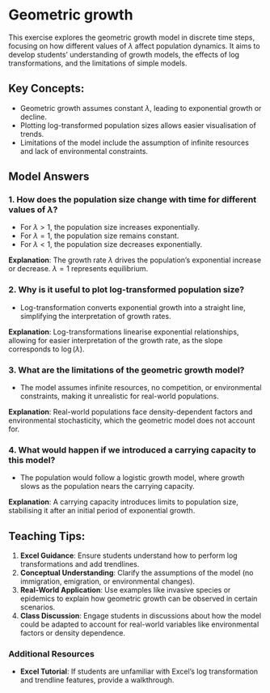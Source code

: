 # Geometric growth

This exercise explores the geometric growth model in discrete time steps, focusing on how different values of $\lambda$ affect population dynamics. It aims to develop students’ understanding of growth models, the effects of log transformations, and the limitations of simple models.

## Key Concepts:
- Geometric growth assumes constant $\lambda$, leading to exponential growth or decline.
- Plotting log-transformed population sizes allows easier visualisation of trends.
- Limitations of the model include the assumption of infinite resources and lack of environmental constraints.

## Model Answers

### 1. **How does the population size change with time for different values of $\lambda$?**
- For $\lambda > 1$, the population size increases exponentially.
- For $\lambda = 1$, the population size remains constant.
- For $\lambda < 1$, the population size decreases exponentially.

**Explanation**: The growth rate $\lambda$ drives the population’s exponential increase or decrease. $\lambda = 1$ represents equilibrium.

### 2. **Why is it useful to plot log-transformed population size?**
- Log-transformation converts exponential growth into a straight line, simplifying the interpretation of growth rates.

**Explanation**: Log-transformations linearise exponential relationships, allowing for easier interpretation of the growth rate, as the slope corresponds to $\log(\lambda)$.

### 3. **What are the limitations of the geometric growth model?**
- The model assumes infinite resources, no competition, or environmental constraints, making it unrealistic for real-world populations.

**Explanation**: Real-world populations face density-dependent factors and environmental stochasticity, which the geometric model does not account for.

### 4. **What would happen if we introduced a carrying capacity to this model?**
- The population would follow a logistic growth model, where growth slows as the population nears the carrying capacity.

**Explanation**: A carrying capacity introduces limits to population size, stabilising it after an initial period of exponential growth.

## Teaching Tips:

1. **Excel Guidance**: Ensure students understand how to perform log transformations and add trendlines.
2. **Conceptual Understanding**: Clarify the assumptions of the model (no immigration, emigration, or environmental changes).
3. **Real-World Application**: Use examples like invasive species or epidemics to explain how geometric growth can be observed in certain scenarios.
4. **Class Discussion**: Engage students in discussions about how the model could be adapted to account for real-world variables like environmental factors or density dependence.

### Additional Resources

- **Excel Tutorial**: If students are unfamiliar with Excel's log transformation and trendline features, provide a walkthrough.




